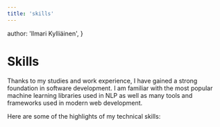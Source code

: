 ```yaml
---
title: 'skills'
---
```


  author: 'Ilmari Kylliäinen',
}

# Skills

Thanks to my studies and work experience, I have gained a strong foundation in software development. I am familiar with the most popular machine learning libraries used in NLP as well as many tools and frameworks used in modern web development.

Here are some of the highlights of my technical skills:

<Stack>

  <SkillProgress
    skill="AWS Tech Stack"
    descriptionLocKey="description-aws-tech-stack"
    level="excellent"
    description="Experienced with AWS services like S3, Lambda, SAM, CloudFront, GLUE, and CloudFormation, adept at building and managing cloud infrastructure."
  />

  <SkillProgress
    skill="HTML/JavaScript/CSS"
    descriptionLocKey="description-html-javascript-css"
    level="excellent"
  />

  <SkillProgress
    skillLocKey="skill-general-skills-tools"
    descriptionLocKey="description-general-skills-tools"
    level="excellent"
  />

  <SkillProgress
    skill="Python"
    descriptionLocKey="description-python"
    level="excellent"
  />

  <SkillProgress
    skill="React"
    descriptionLocKey="description-react"
    level="good"
  />

  <SkillProgress
    skill="Docker"
    descriptionLocKey="description-docker"
    level="good"
  />

  <SkillProgress
    skillLocKey="skill-design-tools"
    descriptionLocKey="description-design-tools"
    level="good"
  />

  <SkillProgress
    skill="R"
    level="moderate"
  />

</Stack> 

<br />
